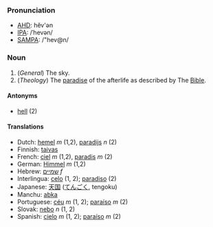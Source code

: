 ===Pronunciation===
*[[w:AHD|AHD]]: hĕv'ən
*[[w:IPA|IPA]]: /ˈhevən/
*[[w:SAMPA|SAMPA]]: /"hev@n/

===Noun===
#(''General'') The sky.
#(''Theology'') The [[paradise]] of the afterlife as described by The [[Bible]].

====Antonyms====
*[[hell]] (2)

====Translations====
*Dutch: [[hemel]] ''m'' (1,2), [[paradijs]] ''n'' (2)
*Finnish: [[taivas]]
*French: [[ciel]] ''m'' (1,2), [[paradis]] ''m'' (2)
*German: [[Himmel]] ''m'' (1,2)
*Hebrew: [[שמיים]] ''f''
*Interlingua: [[celo]] (1, 2); [[paradiso]] (2)
*Japanese: [[天国]] ([[てんごく]], tengoku)
*Manchu: [[abka]]
*Portuguese: [[céu]] ''m'' (1, 2); [[paraíso]] ''m'' (2)
*Slovak: [[nebo]] ''n'' (1, 2)
*Spanish: [[cielo]] ''m'' (1, 2); [[paraíso]] ''m'' (2)
